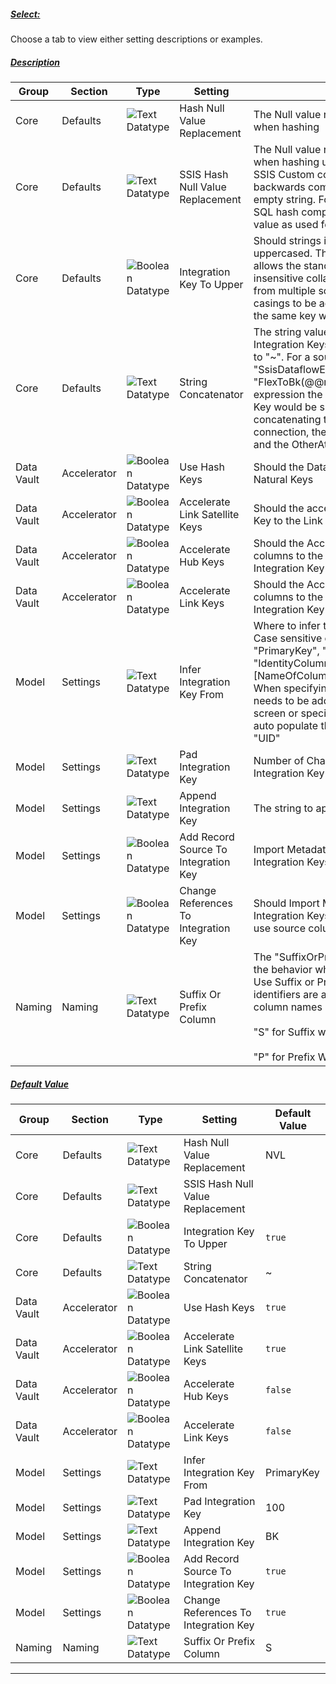 ##### [Select:](#tab/settings-integration-key-select)

Choose a tab to view either setting descriptions or examples.

##### [Description](#tab/settings-integration-key-description)

| Group      | Section     | Type                                                                 | Setting                              | Description                                                                                                                                                                                                                                                                                                                                                                                              |
| ---------- | ----------- | -------------------------------------------------------------------- | ------------------------------------ | -------------------------------------------------------------------------------------------------------------------------------------------------------------------------------------------------------------------------------------------------------------------------------------------------------------------------------------------------------------------------------------------------------- |
| Core       | Defaults    | ![Text Datatype](/img/bimlflex/text.svg "Text Datatype")          | Hash Null Value Replacement          | The Null value replacement to be used when hashing                                                                                                                                                                                                                                                                                                                                                       |
| Core       | Defaults    | ![Text Datatype](/img/bimlflex/text.svg "Text Datatype")          | SSIS Hash Null Value Replacement     | The Null value replacement to be used when hashing using the Varigence BimlFlex SSIS Custom component. Provides backwards compatibility when set to an empty string. For new implementations and SQL hash compatibility, set to the same value as used for HashNullValue                                                                                                                                 |
| Core       | Defaults    | ![Boolean Datatype](/img/bimlflex/boolean.svg "Boolean Datatype") | Integration Key To Upper             | Should strings in the Integration Key be uppercased. This is recommended and allows the standard SQL Server case insensitive collation to ingest business keys from multiple sources using different casings to be added to Hubs and treated as the same key without issues                                                                                                                              |
| Core       | Defaults    | ![Text Datatype](/img/bimlflex/text.svg "Text Datatype")          | String Concatenator                  | The string value used in concatenating Integration Keys and Hash values. Defaults to "~". For a source column with an "SsisDataflowExpression" using the "FlexToBk(@@rs,ProductId,OtherAttribute)" expression the resulting string Integration Key would be similar to "AWLT~680~XYZ", concatenating the record source of the connection, the ProductId column value and the OtherAttribute column value |
| Data Vault | Accelerator | ![Boolean Datatype](/img/bimlflex/boolean.svg "Boolean Datatype") | Use Hash Keys                        | Should the Data Vault use Hash Keys or Natural Keys                                                                                                                                                                                                                                                                                                                                                      |
| Data Vault | Accelerator | ![Boolean Datatype](/img/bimlflex/boolean.svg "Boolean Datatype") | Accelerate Link Satellite Keys       | Should the accelerator add the Integration Key to the Link Satellites for effectiveness                                                                                                                                                                                                                                                                                                                  |
| Data Vault | Accelerator | ![Boolean Datatype](/img/bimlflex/boolean.svg "Boolean Datatype") | Accelerate Hub Keys                  | Should the Accelerator add source key columns to the Hub in addition to the Integration Key                                                                                                                                                                                                                                                                                                              |
| Data Vault | Accelerator | ![Boolean Datatype](/img/bimlflex/boolean.svg "Boolean Datatype") | Accelerate Link Keys                 | Should the Accelerator add source key columns to the Link in addition to the Integration Key                                                                                                                                                                                                                                                                                                             |
| Model      | Settings    | ![Text Datatype](/img/bimlflex/text.svg "Text Datatype")          | Infer Integration Key From           | Where to infer the Integration Key from.<br/>Case sensitive options are "None", "PrimaryKey", "UniqueKey", "FirstColumn", "IdentityColumn" and "ColumnName::[NameOfColumn]".<br/>When specifying "ColumnName", a name needs to be added in the Import Metadata screen or specify "ColumnName::UID" to auto populate the column name field with "UID"                                                       |
| Model      | Settings    | ![Text Datatype](/img/bimlflex/text.svg "Text Datatype")          | Pad Integration Key                  | Number of Characters to pad the Integration Key to                                                                                                                                                                                                                                                                                                                                                       |
| Model      | Settings    | ![Text Datatype](/img/bimlflex/text.svg "Text Datatype")          | Append Integration Key               | The string to append to Integration Keys                                                                                                                                                                                                                                                                                                                                                                 |
| Model      | Settings    | ![Boolean Datatype](/img/bimlflex/boolean.svg "Boolean Datatype") | Add Record Source To Integration Key | Import Metadata will add "@@rs" to Integration Keys if true                                                                                                                                                                                                                                                                                                                                              |
| Model      | Settings    | ![Boolean Datatype](/img/bimlflex/boolean.svg "Boolean Datatype") | Change References To Integration Key | Should Import Metadata add derived Integration Keys from source references or use source columns for references                                                                                                                                                                                                                                                                                          |
| Naming     | Naming      | ![Text Datatype](/img/bimlflex/text.svg "Text Datatype")          | Suffix Or Prefix Column              | The "SuffixOrPrefixColumn" key defines the behavior when defining column names. Use Suffix or Prefix to define if the column identifiers are added after or before the column names in the solution.<br/><br/>"S" for Suffix will generate "Entity_BK"<br/><br/>"P" for Prefix Will generate "BK_Entity"                                                                                                     |

##### [Default Value](#tab/settings-integration-key-default)

| Group      | Section     | Type                                                                 | Setting                              | Default Value |
| ---------- | ----------- | -------------------------------------------------------------------- | ------------------------------------ | ------------- |
| Core       | Defaults    | ![Text Datatype](/img/bimlflex/text.svg "Text Datatype")          | Hash Null Value Replacement          | NVL           |
| Core       | Defaults    | ![Text Datatype](/img/bimlflex/text.svg "Text Datatype")          | SSIS Hash Null Value Replacement     |               |
| Core       | Defaults    | ![Boolean Datatype](/img/bimlflex/boolean.svg "Boolean Datatype") | Integration Key To Upper             | `true`        |
| Core       | Defaults    | ![Text Datatype](/img/bimlflex/text.svg "Text Datatype")          | String Concatenator                  | ~             |
| Data Vault | Accelerator | ![Boolean Datatype](/img/bimlflex/boolean.svg "Boolean Datatype") | Use Hash Keys                        | `true`        |
| Data Vault | Accelerator | ![Boolean Datatype](/img/bimlflex/boolean.svg "Boolean Datatype") | Accelerate Link Satellite Keys       | `true`        |
| Data Vault | Accelerator | ![Boolean Datatype](/img/bimlflex/boolean.svg "Boolean Datatype") | Accelerate Hub Keys                  | `false`       |
| Data Vault | Accelerator | ![Boolean Datatype](/img/bimlflex/boolean.svg "Boolean Datatype") | Accelerate Link Keys                 | `false`       |
| Model      | Settings    | ![Text Datatype](/img/bimlflex/text.svg "Text Datatype")          | Infer Integration Key From           | PrimaryKey    |
| Model      | Settings    | ![Text Datatype](/img/bimlflex/text.svg "Text Datatype")          | Pad Integration Key                  | 100           |
| Model      | Settings    | ![Text Datatype](/img/bimlflex/text.svg "Text Datatype")          | Append Integration Key               | BK            |
| Model      | Settings    | ![Boolean Datatype](/img/bimlflex/boolean.svg "Boolean Datatype") | Add Record Source To Integration Key | `true`        |
| Model      | Settings    | ![Boolean Datatype](/img/bimlflex/boolean.svg "Boolean Datatype") | Change References To Integration Key | `true`        |
| Naming     | Naming      | ![Text Datatype](/img/bimlflex/text.svg "Text Datatype")          | Suffix Or Prefix Column              | S             |

***